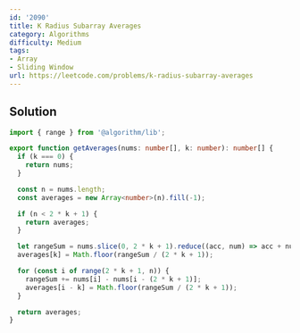 ```yaml
---
id: '2090'
title: K Radius Subarray Averages
category: Algorithms
difficulty: Medium
tags:
- Array
- Sliding Window
url: https://leetcode.com/problems/k-radius-subarray-averages
---
```


## Solution

```typescript filename="solution.ts" copy
import { range } from '@algorithm/lib';

export function getAverages(nums: number[], k: number): number[] {
  if (k === 0) {
    return nums;
  }

  const n = nums.length;
  const averages = new Array<number>(n).fill(-1);

  if (n < 2 * k + 1) {
    return averages;
  }

  let rangeSum = nums.slice(0, 2 * k + 1).reduce((acc, num) => acc + num, 0);
  averages[k] = Math.floor(rangeSum / (2 * k + 1));

  for (const i of range(2 * k + 1, n)) {
    rangeSum += nums[i] - nums[i - (2 * k + 1)];
    averages[i - k] = Math.floor(rangeSum / (2 * k + 1));
  }

  return averages;
}
```

